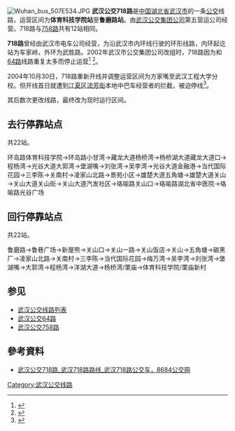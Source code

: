 [[File:Wuhan_bus_507E534.JPG|thumb]]
'''武汉公交718路'''是[[中国|中国]][[湖北省|湖北省]][[武汉市|武汉市]]的一条[[公交|公交]]线路，运营区间为'''体育科技学院站'''至'''鲁磨路站'''。由[[武汉公交集团公司|武汉公交集团公司]]第五营运公司经营。718路与[[武汉公交758路|758路]]共有12站相同。

'''718路'''曾经由武汉市电车公司经营，为沿武汉市内环线行驶的环形线路，内环起讫站为车家岭，外环为武胜路。2002年武汉市公交集团公司改组时，718路因为和[[武汉公交64路|64路]]线路重复太多而停止运营<ref>{{cite news|first=|last=|authorlink=|author=覃诗章 张国祥 张进|coauthors=|title=武汉公交“大裁军”：17条公交线路将告别武汉长江大桥|url=http://www.cnhubei.com/aa/ca22682.htm|format=|work=湖北日报|publisher=荆楚在线|location=武汉|id=|pages=|page=|date=2002-01-25|accessdate=2008-11-25|language=中文|quote=这些线路是501内环、501外环、718内环、718外环、582路、557路、市郊旅游4路。除市郊旅游4路调整为龙泉山至武昌平湖门外，其余6条线路均停止运营，待新线路走向确定后再恢复。|archiveurl=https://web.archive.org/web/20060719115139/http://www.cnhubei.com/aa/ca22682.htm|archivedate=2006-07-19|deadurl=yes}}</ref> <ref>{{cite news|first=|last=|authorlink=|author=|coauthors=|title=沉沉重荷一朝去长江大桥“喘口气”|url=http://www.cnhubei.com/aa/ca26937.htm|format=|work=|publisher=荆楚在线|location=武汉|id=|pages=|page=|date=2002-02-02|accessdate=2008-11-25|language=中文|quote=唐昌文说，这次削减的线路，全部是重复线路，绝不会对市民出行产生大的影响。|archiveurl=https://web.archive.org/web/20090314051638/http://www.cnhubei.com/aa/ca26937.htm|archivedate=2009-03-14|deadurl=yes}}</ref>。

2004年10月30日，718路重新开线并调整运营区间为方家嘴至武汉工程大学分校。但开线首日就遭到[[江夏区|江夏区]][[流芳街|流芳街]]本地中巴车经营者的拦截，被迫停线<ref>{{cite news |first= |last= |authorlink= |author=杨佳峰 刘光菊 程晓昱 张凤华 |coauthors= |title=进江夏流芳营运首日遭拦阻 718路公汽被迫停运 |url=http://news.sina.com.cn/c/2004-10-31/08384092879s.shtml |format= |work=武汉晨报 |publisher=新浪网 |location=武汉 |id= |pages= |page= |date=2004-10-31 |accessdate=2008-11-25 |language=中文 |quote= |archiveurl=https://web.archive.org/web/20160304111659/http://news.sina.com.cn/c/2004-10-31/08384092879s.shtml |archivedate=2016-03-04 |dead-url=no }}</ref>。

其后数次更改线路，最终改为现时运行区间。

== 去行停靠站点 ==
共22站。

环岛路体育科技学院→环岛路小甘湾→藏龙大道杨桥湾→杨桥湖大道藏龙大道口→程杨湾→光谷大道大郭湾→堡湖嘴→刘张湾→吴李湾→光谷大道金融港→当代国际花园→三李陈→关南村→凌家山北路→景苑小区→雄楚大道五角塘→雄楚大道关山→关山大道关山街→关山大道汽发社区→珞喻路关山口→珞喻路湖北省中医院→珞喻路光谷广场

== 回行停靠站点 ==
共22站。

鲁磨路→鲁巷广场→新屋熊→关山口→关山一路→关山饭店→关山→五角塘→碳黑厂→凌家山北路→关南村→三李陈→当代国际花园→梅万湾→吴李湾→刘张湾→堡湖嘴→大郭湾→程杨湾→洋湖大道→杨桥湾/栗庙→体育科技学院/栗庙新村

== 参见 ==
*[[武汉公交线路列表|武汉公交线路列表]]
*[[武汉公交64路|武汉公交64路]]
*[[武汉公交758路|武汉公交758路]]

==參考資料==
<div class="references-small">
<references />
*[http://wuhan.8684.cn/x_e074abd5 武汉公交718路_武汉718路路线_武汉718路公交车，8684公交网] {{Wayback|url=http://wuhan.8684.cn/x_e074abd5 |date=20181030022206 }}
</div>

[[Category:武汉公交线路|Category:武汉公交线路]]